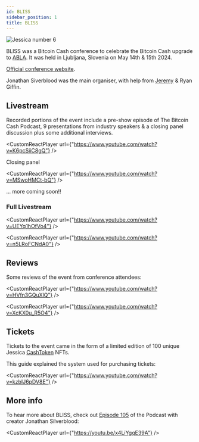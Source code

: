 ```yaml
---
id: BLISS
sidebar_position: 1
title: BLISS
---
```



<img src={Jessica6} alt="Jessica number 6" />

BLISS was a Bitcoin Cash conference to celebrate the Bitcoin Cash upgrade to [ABLA](/faqs/BCH/what-is-the-maximum-bch-blocksize). It was held in Ljubljana, Slovenia on May 14th & 15th 2024.

[Official conference website](https://www.bliss.cash/).

Jonathan Siverblood was the main organiser, with help from [Jeremy](/about) & Ryan Giffin.

## Livestream

Recorded portions of the event include a pre-show episode of The Bitcoin Cash Podcast, 9 presentations from industry speakers & a closing panel discussion plus some additional interviews.

<CustomReactPlayer
  url={"https://www.youtube.com/watch?v=K6pcSiiC8gQ"} />

Closing panel

<CustomReactPlayer
  url={"https://www.youtube.com/watch?v=MSwoHMCt-bQ"} />

... more coming soon!!

### Full Livestream

<CustomReactPlayer
  url={"https://www.youtube.com/watch?v=UEYq1hOfVo4"} />

<CustomReactPlayer
  url={"https://www.youtube.com/watch?v=n5LRoFCNdA0"} />

## Reviews

Some reviews of the event from conference attendees:

<CustomReactPlayer
  url={"https://www.youtube.com/watch?v=HVfn3GQuXlQ"} />

<CustomReactPlayer
  url={"https://www.youtube.com/watch?v=XcKX0u_R5O4"} />

## Tickets

Tickets to the event came in the form of a limited edition of 100 unique Jessica [CashToken](/faqs/Tech/what-is-cashtokens) NFTs. 

This guide explained the system used for purchasing tickets:

<CustomReactPlayer
  url={"https://www.youtube.com/watch?v=kzbIJ6pDV8E"} />

## More info

To hear more about BLISS, check out [Episode 105](/episodes/105) of the Podcast with creator Jonathan Silverblood:

<CustomReactPlayer
  url={"https://youtu.be/x4LiYgqE39A"} />

